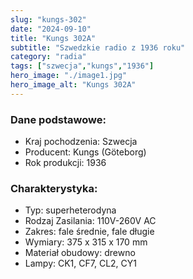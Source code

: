 ```yaml
---
slug: "kungs-302"
date: "2024-09-10"
title: "Kungs 302A"
subtitle: "Szwedzkie radio z 1936 roku"
category: "radia"
tags: ["szwecja","kungs","1936"]
hero_image: "./image1.jpg"
hero_image_alt: "Kungs 302A"
---
```


### Dane podstawowe:

- Kraj pochodzenia: Szwecja
- Producent: Kungs (Göteborg)
- Rok produkcji: 1936

### Charakterystyka:

- Typ: superheterodyna
- Rodzaj Zasilania: 110V-260V AC
- Zakres: fale średnie, fale długie
- Wymiary: 375 x 315 x 170 mm
- Materiał obudowy: drewno
- Lampy: CK1, CF7, CL2, CY1